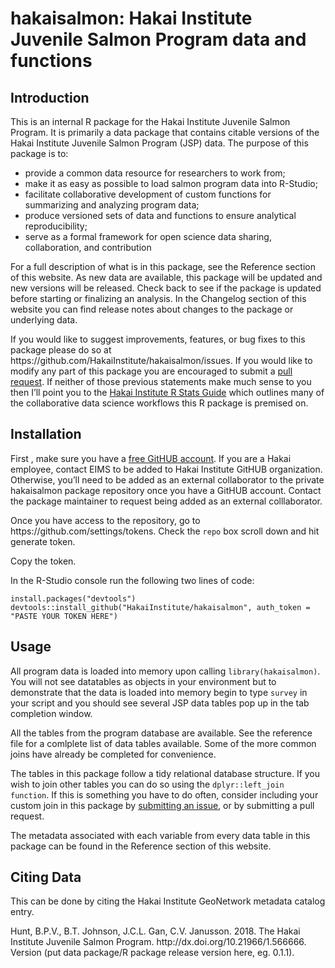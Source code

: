 # hakaisalmon: Hakai Institute Juvenile Salmon Program data and functions

## Introduction 

This is an internal R package for the Hakai Institute Juvenile Salmon Program. It is primarily a data package that contains citable versions of the Hakai Institute Juvenile Salmon Program (JSP) data. The purpose of this package is to:

* provide a common data resource for researchers to work from; 
* make it as easy as possible to load salmon program data into R-Studio;
* facilitate collaborative development of custom functions for summarizing and analyzing program data;
* produce versioned sets of data and functions to ensure analytical reproducibility;
* serve as a formal framework for open science data sharing, collaboration, and contribution

For a full description of what is in this package, see the Reference section of this website. As new data are available, this package will be updated and new versions will be released. Check back to see if the package is updated before starting or finalizing an analysis. In the Changelog section of this website you can find release notes about changes to the package or underlying data.

If you would like to suggest improvements, features, or bug fixes to this package please do so at https://github.com/HakaiInstitute/hakaisalmon/issues. If you would like to modify any part of this package you are encouraged to submit a [pull request](https://help.github.com/articles/about-pull-requests/). If neither of those previous statements make much sense to you then I'll point you to the [Hakai Institute R Stats Guide](https://goose.hakai.org/rguide/#) which outlines many of the collaborative data science workflows this R package is premised on.

## Installation

First , make sure you have a [free GitHUB account](https://github.com/join). If you are a Hakai employee, contact EIMS to be added to Hakai Institute GitHUB organization. Otherwise, you'll need to be added as an external collaborator to the private hakaisalmon package repository once you have a GitHUB account. Contact the package maintainer to request being added as an external colllaborator.

Once you have access to the repository, go to https://github.com/settings/tokens. Check the `repo` box scroll down and hit generate token.

Copy the token.

In the R-Studio console run the following two lines of code:

`install.packages("devtools")`
`devtools::install_github("HakaiInstitute/hakaisalmon", auth_token = "PASTE YOUR TOKEN HERE")`

## Usage

All program data is loaded into memory upon calling `library(hakaisalmon)`. You will not see datatables as objects in your environment but to demonstrate that the data is loaded into memory begin to type `survey` in your script and you should see several JSP data tables pop up in the tab completion window.

All the tables from the program database are available. See the reference file for a comlplete list of data tables available. Some of the more common joins have already be completed for convenience. 

The tables in this package follow a tidy relational database structure. If you wish to join other tables you can do so using the `dplyr::left_join function`. If this is something you have to do often, consider including your custom join in this package by [submitting an issue](https://github.com/HakaiInstitute/hakaisalmon/issues), or by submitting a pull request.

The metadata associated with each variable from every data table in this package can be found in the Reference section of this website.

## Citing Data

This can be done by citing the Hakai Institute GeoNetwork metadata catalog entry.

Hunt, B.P.V., B.T. Johnson, J.C.L. Gan, C.V. Janusson. 2018. The Hakai Institute Juvenile Salmon Program. http://dx.doi.org/10.21966/1.566666. Version (put data package/R package release version here, eg. 0.1.1).




